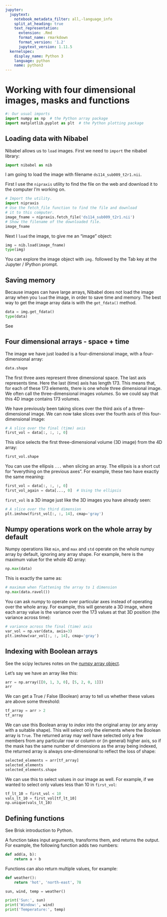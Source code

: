 ```yaml
---
jupyter:
  jupytext:
    notebook_metadata_filter: all,-language_info
    split_at_heading: true
    text_representation:
      extension: .Rmd
      format_name: rmarkdown
      format_version: '1.2'
      jupytext_version: 1.11.5
  kernelspec:
    display_name: Python 3
    language: python
    name: python3
---
```


# Working with four dimensional images, masks and functions

```python
#: Our usual imports
import numpy as np  # the Python array package
import matplotlib.pyplot as plt  # the Python plotting package
```

## Loading data with Nibabel

Nibabel allows us to `load` images. First we need to `import` the nibabel
library:

```python
import nibabel as nib
```

I am going to load the image with filename `ds114_sub009_t2r1.nii`.

First I use the `nipraxis` utility to find the file on the web and download it
to the computer I'm working on.

```python
# Import the utility.
import nipraxis
# Use the fetch_file function to find the file and download
# it to this computer.
image_fname = nipraxis.fetch_file('ds114_sub009_t2r1.nii')
# Show the filename of the downloaded file.
image_fname
```

Next I `load` the image, to give me an “image” object:

```python
img = nib.load(image_fname)
type(img)
```

You can explore the image object with `img.` followed by the Tab key at the
Jupyter / IPython prompt.

## Saving memory

Because images can have large arrays, Nibabel does not load the image array
when you `load` the image, in order to save time and memory. The best way to
get the image array data is with the `get_fdata()` method.

```python
data = img.get_fdata()
type(data)
```

See 

## Four dimensional arrays - space + time

The image we have just loaded is a four-dimensional image, with a
four-dimensional array:

```python
data.shape
```

The first three axes represent three dimensional space. The last axis
represents time. Here the last (time) axis has length 173. This means that, for
each of these 173 elements, there is one whole three dimensional image. We
often call the three-dimensional images *volumes*. So we could say that this 4D
image contains 173 volumes.

We have previously been taking slices over the third axis of a
three-dimensional image. We can now take slices over the fourth axis of this
four-dimensional image:

```python
# A slice over the final (time) axis
first_vol = data[:, :, :, 0]
```

This slice selects the first three-dimensional volume (3D image) from the 4D
array:

```python
first_vol.shape
```

You can use the ellipsis `...` when slicing an array. The ellipsis is a
short cut for “everything on the previous axes”. For example, these two have
exactly the same meaning:

```python
first_vol = data[:, :, :, 0]
first_vol_again = data[..., 0]  # Using the ellipsis
```

`first_vol` is a 3D image just like the 3D images you have already seen:

```python
# A slice over the third dimension
plt.imshow(first_vol[:, :, 14], cmap='gray')
```

## Numpy operations work on the whole array by default

Numpy operations like `min`, and `max` and `std` operate on the whole numpy
array by default, ignoring any array shape. For example, here is the maximum
value for the whole 4D array:

```python
np.max(data)
```

This is exactly the same as:

```python
# maximum when flattening the array to 1 dimension
np.max(data.ravel())
```

You can ask numpy to operate over particular axes instead of operating over
the whole array. For example, this will generate a 3D image, where each array
value is the variance over the 173 values at that 3D position (the variance
across time):

```python
# variance across the final (time) axis
var_vol = np.var(data, axis=3)
plt.imshow(var_vol[:, :, 14], cmap='gray')
```

## Indexing with Boolean arrays

See the scipy lectures notes on the [numpy array
object](http://scipy-lectures.github.io/intro/numpy/array_object.html).

Let’s say we have an array like this:

```python
arr = np.array([[0, 1, 3, 0], [5, 2, 0, 1]])
arr
```

We can get a True / False (Boolean) array to tell us whether these values are
above some threshold:

```python
tf_array = arr > 2
tf_array
```

We can use this Boolean array to *index* into the original array (or any array
with a suitable shape). This will select only the elements where the Boolean
array is `True`. The returned array may well have selected only a few
members from any particular row or column or (in general) higher axis, so if
the mask has the same number of dimensions as the array being indexed, the
returned array is always one-dimensional to reflect the loss of shape:

```python
selected_elements = arr[tf_array]
selected_elements
selected_elements.shape
```

We can use this to select values in our image as well. For example, if we
wanted to select only values less than 10 in `first_vol`:

```python
tf_lt_10 = first_vol < 10
vals_lt_10 = first_vol[tf_lt_10]
np.unique(vals_lt_10)
```

## Defining functions

See Brisk introduction to Python.

A function takes input arguments, transforms them, and returns the
output. For example, the following function adds two numbers:

```python
def add(a, b):
    return a + b
```

Functions can also return multiple values, for example:

```python
def weather():
    return 'hot', 'north-east', 78

sun, wind, temp = weather()

print('Sun:', sun)
print('Window:', wind)
print('Temperature:', temp)
```
